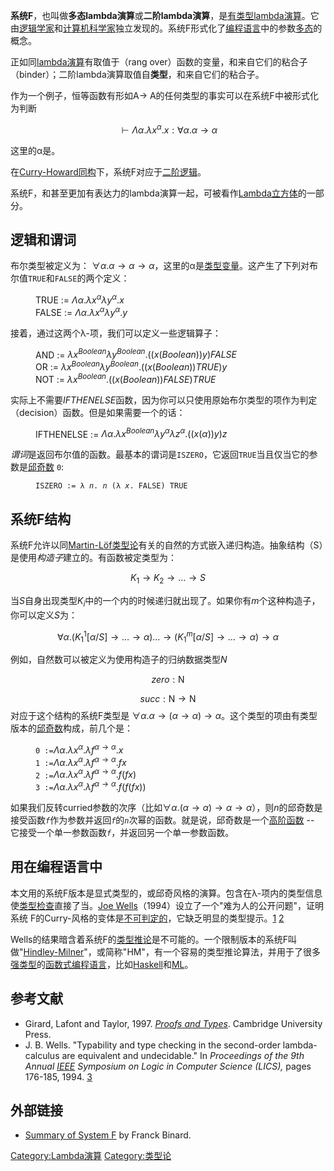 '''系统F'''，也叫做'''多态lambda演算'''或'''二阶lambda演算'''，是[[有类型lambda演算|有类型lambda演算]]。它由[[逻辑学家|逻辑学家]]{{link-en|Jean-Yves Girard}}和[[计算机科学家|计算机科学家]]{{link-en|John C. Reynolds}}独立发现的。系统F形式化了[[编程语言|编程语言]]中的参数[[多态_(计算机科学)|多态]]的概念。

正如同[[lambda演算|lambda演算]]有取值于（rang over）函数的变量，和来自它们的粘合子（binder）；二阶lambda演算取值自'''类型'''，和来自它们的粘合子。

作为一个例子，恒等函数有形如A→ A的任何类型的事实可以在系统F中被形式化为判断

:<math>\vdash \Lambda\alpha. \lambda x^\alpha.x: \forall\alpha.\alpha \to \alpha</math>

这里的α是{{link-en|类型变量|type variable}}。

在[[Curry-Howard同构|Curry-Howard同构]]下，系统F对应于[[二阶逻辑|二阶逻辑]]。

系统F，和甚至更加有表达力的lambda演算一起，可被看作[[Lambda立方体|Lambda立方体]]的一部分。

== 逻辑和谓词 ==
布尔类型被定义为：
<math>\forall\alpha.\alpha \to \alpha \to \alpha</math>，这里的α是[[类型变量|类型变量]]。这产生了下列对布尔值<tt>TRUE</tt>和<tt>FALSE</tt>的两个定义：

: TRUE := <math>\Lambda \alpha.\lambda x^\alpha \lambda y^\alpha.x</math>
: FALSE := <math>\Lambda \alpha.\lambda x^\alpha \lambda y^\alpha.y</math>

接着，通过这两个λ-项，我们可以定义一些逻辑算子：
: AND := <math>\lambda x^{Boolean} \lambda y^{Boolean}.((x (Boolean)) y) FALSE</math>
: OR := <math>\lambda x^{Boolean} \lambda y^{Boolean}.((x (Boolean)) TRUE) y</math>
: NOT := <math>\lambda x^{Boolean}. ((x (Boolean)) FALSE) TRUE </math>

实际上不需要''IFTHENELSE''函数，因为你可以只使用原始布尔类型的项作为判定（decision）函数。但是如果需要一个的话：
: IFTHENELSE := <math>\Lambda \alpha.\lambda x^{Boolean}\lambda y^{\alpha}\lambda z^{\alpha}.((x (\alpha)) y) z </math>

''谓词''是返回布尔值的函数。最基本的谓词是<tt>ISZERO</tt>，它返回<tt>TRUE</tt>当且仅当它的参数是[[邱奇数|邱奇数]]  <tt>0</tt>:
: <tt>ISZERO := λ ''n''. ''n'' (λ ''x''. FALSE) TRUE</tt>

==系统F结构==

系统F允许以同[[Martin-Löf类型论|Martin-Löf类型论]]有关的自然的方式嵌入递归构造。抽象结构（S）是使用''构造子''建立的。有函数被定类型为：
:<math>K_1\rightarrow K_2\rightarrow\dots\rightarrow S</math>

当<math>S</math>自身出现类型<math>K_i</math>中的一个内的时候递归就出现了。如果你有<math>m</math>个这种构造子，你可以定义<math>S</math>为：
:<math>\forall \alpha.(K_1^1[\alpha/S]\rightarrow\dots\rightarrow \alpha)\dots\rightarrow(K_1^m[\alpha/S]\rightarrow\dots\rightarrow \alpha)\rightarrow \alpha</math>

例如，自然数可以被定义为使用构造子的归纳数据类型<math>N</math>
:<math>\mathit{zero} : \mathrm{N}</math>
:<math>\mathit{succ} : \mathrm{N} \to \mathrm{N}</math>
对应于这个结构的系统F类型是
<math>\forall \alpha. \alpha \to (\alpha \to \alpha) \to \alpha</math>。这个类型的项由有类型版本的[[邱奇数|邱奇数]]构成，前几个是：
: <tt>0 := </tt><math>\Lambda \alpha . \lambda x^\alpha . \lambda f^{\alpha\to\alpha} . x</math>
: <tt>1 := </tt><math>\Lambda \alpha . \lambda x^\alpha . \lambda f^{\alpha\to\alpha} . f x</math>
: <tt>2 := </tt><math>\Lambda \alpha . \lambda x^\alpha . \lambda f^{\alpha\to\alpha} . f (f x)</math>
: <tt>3 := </tt><math>\Lambda \alpha . \lambda x^\alpha . \lambda f^{\alpha\to\alpha} . f (f (f x))</math>

如果我们反转curried参数的次序（比如<math>\forall \alpha.(\alpha \to \alpha)\to \alpha \to \alpha</math>），则<math>n</math>的邱奇数是接受函数<tt>''f''</tt>作为参数并返回<tt>''f''</tt>的<tt>''n''</tt>次幂的函数。就是说，邱奇数是一个[[高阶函数|高阶函数]] -- 它接受一个单一参数函数<tt>''f''</tt>，并返回另一个单一参数函数。

==用在编程语言中==

本文用的系统F版本是显式类型的，或邱奇风格的演算。包含在λ-项内的类型信息使[[类型检查|类型检查]]直接了当。[[Joe_Wells|Joe Wells]]（1994）设立了一个"难为人的公开问题"，证明系统  F的Curry-风格的变体是[[决定性问题|不可判定的]]，它缺乏明显的类型提示。[https://web.archive.org/web/20041209225820/http://www.cee.hw.ac.uk/~jbw/research-summary.html] [https://web.archive.org/web/20070216230916/http://www.church-project.org/reports/Wells:APAL-1999-v98-no-note.html]

Wells的结果暗含着系统F的[[类型推论|类型推论]]是不可能的。一个限制版本的系统F叫做"[[类型推论#Hindley–Milner_类型推论算法|Hindley-Milner]]"，或简称"HM"，有一个容易的类型推论算法，并用于了很多[[强类型|强类型]]的[[函数式编程语言|函数式编程语言]]，比如[[Haskell|Haskell]]和[[ML|ML]]。

== 参考文献 ==
{{Reflist}}
* Girard, Lafont and Taylor, 1997.  [https://web.archive.org/web/20070204104752/http://www.cs.man.ac.uk/~pt/stable/prot.pdf ''Proofs and Types''].  Cambridge University Press.
* J. B. Wells. "Typability and type checking in the second-order lambda-calculus are equivalent and undecidable." In ''Proceedings of the 9th Annual [[IEEE|IEEE]] Symposium on Logic in Computer Science (LICS),'' pages 176-185, 1994. [http://www.macs.hw.ac.uk/~jbw/papers/Wells:Typability-and-Type-Checking-in-the-Second-Order-Lambda-Calculus-Are-Equivalent-and-Undecidable:LICS-1994.ps.gz] {{Wayback|url=http://www.macs.hw.ac.uk/~jbw/papers/Wells:Typability-and-Type-Checking-in-the-Second-Order-Lambda-Calculus-Are-Equivalent-and-Undecidable:LICS-1994.ps.gz |date=20070222183728 }}

==外部链接==
*[http://www.site.uottawa.ca/~fbinard/Intuitionism/TypeTheory/SystemF/ Summary of System F] {{Wayback|url=http://www.site.uottawa.ca/~fbinard/Intuitionism/TypeTheory/SystemF/ |date=20060925112759 }} by Franck Binard.

[[Category:Lambda演算|Category:Lambda演算]]
[[Category:类型论|Category:类型论]]